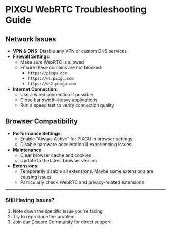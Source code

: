 # PIXGU WebRTC Troubleshooting Guide

## Network Issues

- **VPN & DNS**: Disable any VPN or custom DNS services
- **Firewall Settings**:
  - Make sure WebRTC is allowed
  - Ensure these domains are not blocked:
    - `https://pixgu.com`
    - `https://ws.pixgu.com`
    - `https://ws2.pixgu.com`
- **Internet Connection**:
  - Use a wired connection if possible
  - Close bandwidth-heavy applications
  - Run a speed test to verify connection quality

## Browser Compatibility

- **Performance Settings**:
  - Enable "Always Active" for PIXGU in browser settings
  - Disable hardware acceleration if experiencing issues
- **Maintenance**:
  - Clear browser cache and cookies
  - Update to the latest browser version
- **Extensions**:
  - Temporarily disable all extensions. Maybe some extensions are causing issues.
  - Particularly check WebRTC and privacy-related extensions

---

### Still Having Issues?

1. Note down the specific issue you're facing
2. Try to reproduce the problem
3. Join our [Discord Community](https://discord.gg/YdqGAvHtFK) for direct support
